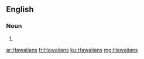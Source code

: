 ==English==

===Noun===
{{head|en}}

# {{plural of|Hawaiian}}

[[ar:Hawaiians]]
[[fr:Hawaiians]]
[[ku:Hawaiians]]
[[mg:Hawaiians]]
